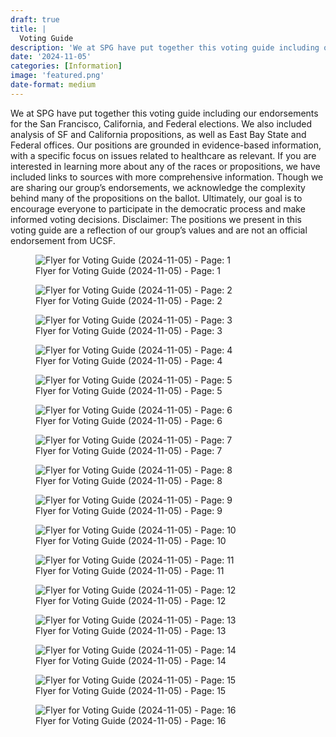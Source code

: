 ```yaml
---
draft: true 
title: |
  Voting Guide
description: 'We at SPG have put together this voting guide including our endorsements for the San Francisco, California, and Federal elections.'
date: '2024-11-05'
categories: [Information]
image: 'featured.png'
date-format: medium 
---
```



We at SPG have put together this voting guide including our endorsements for the San Francisco, California, and Federal elections. We also included analysis of SF and California propositions, as well as East Bay State and Federal offices. Our positions are grounded in evidence-based information, with a specific focus on issues related to healthcare as relevant. If you are interested in learning more about any of the races or propositions, we have included links to sources with more comprehensive information. Though we are sharing our group's endorsements, we acknowledge the complexity behind many of the propositions on the ballot. Ultimately, our goal is to encourage everyone to participate in the democratic process and make informed voting decisions. Disclaimer: The positions we present in this voting guide are a reflection of our group's values and are not an official endorsement from UCSF.

![Flyer for Voting Guide (2024-11-05) - Page: 1](featured.png){.lightbox group=‘voting-guide’}

![Flyer for Voting Guide (2024-11-05) - Page: 2](featured-2.png){.lightbox group=‘voting-guide’}

![Flyer for Voting Guide (2024-11-05) - Page: 3](featured-3.png){.lightbox group=‘voting-guide’}

![Flyer for Voting Guide (2024-11-05) - Page: 4](featured-4.png){.lightbox group=‘voting-guide’}

![Flyer for Voting Guide (2024-11-05) - Page: 5](featured-5.png){.lightbox group=‘voting-guide’}

![Flyer for Voting Guide (2024-11-05) - Page: 6](featured-6.png){.lightbox group=‘voting-guide’}

![Flyer for Voting Guide (2024-11-05) - Page: 7](featured-7.png){.lightbox group=‘voting-guide’}

![Flyer for Voting Guide (2024-11-05) - Page: 8](featured-8.png){.lightbox group=‘voting-guide’}

![Flyer for Voting Guide (2024-11-05) - Page: 9](featured-9.png){.lightbox group=‘voting-guide’}

![Flyer for Voting Guide (2024-11-05) - Page: 10](featured-10.png){.lightbox group=‘voting-guide’}

![Flyer for Voting Guide (2024-11-05) - Page: 11](featured-11.png){.lightbox group=‘voting-guide’}

![Flyer for Voting Guide (2024-11-05) - Page: 12](featured-12.png){.lightbox group=‘voting-guide’}

![Flyer for Voting Guide (2024-11-05) - Page: 13](featured-13.png){.lightbox group=‘voting-guide’}

![Flyer for Voting Guide (2024-11-05) - Page: 14](featured-14.png){.lightbox group=‘voting-guide’}

![Flyer for Voting Guide (2024-11-05) - Page: 15](featured-15.png){.lightbox group=‘voting-guide’}

![Flyer for Voting Guide (2024-11-05) - Page: 16](featured-16.png){.lightbox group=‘voting-guide’}
